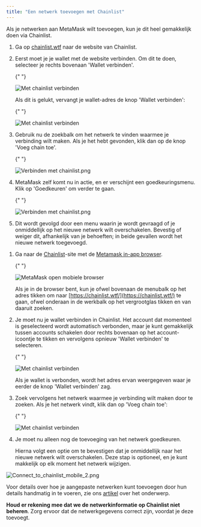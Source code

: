 ```yaml
---
title: "Een netwerk toevoegen met Chainlist"
---
```



Als je netwerken aan MetaMask wilt toevoegen, kun je dit heel gemakkelijk doen via Chainlist.

<Tabs>

<TabItem value="Extensie" label="Extensie">

1. Ga op [chainlist.wtf](https://chainlist.wtf/) naar de website van Chainlist.

2. Eerst moet je je wallet met de website verbinden. Om dit te doen, selecteer je rechts bovenaan 'Wallet verbinden'.

   {" "}

   <div class="center-container">
     <div class="img-large">
       <img
         src={
           require("../../../../../../img/networks-and-sidechains/managing-networks/add-a-network-using-chainlist/Connect_to_chainlist_1.png")
             .default
         }
         alt="Met chainlist verbinden"
       />
     </div>
   </div>

   Als dit is gelukt, vervangt je wallet-adres de knop 'Wallet verbinden':

   {" "}

   <div class="center-container">
     <div class="img-medium">
       <img
         src={
           require("../../../../../../img/networks-and-sidechains/managing-networks/add-a-network-using-chainlist/Connect_to_chainlist_2.png")
             .default
         }
         alt="Met chainlist verbinden"
       />
     </div>
   </div>

3. Gebruik nu de zoekbalk om het netwerk te vinden waarmee je verbinding wilt maken. Als je het hebt gevonden, klik dan op de knop 'Voeg chain toe'.

   {" "}

   <div class="center-container">
     <div class="img-small">
       <img
         src={
           require("../../../../../../img/networks-and-sidechains/managing-networks/add-a-network-using-chainlist/Connect_to_chainlist_3.png")
             .default
         }
         alt="Verbinden met chainlist.png"
       />
     </div>
   </div>

4. MetaMask zelf komt nu in actie, en er verschijnt een goedkeuringsmenu. Klik op 'Goedkeuren' om verder te gaan.

   {" "}

   <div class="center-container">
     <div class="img-small">
       <img
         src={
           require("../../../../../../img/networks-and-sidechains/managing-networks/add-a-network-using-chainlist/Connect_to_chainlist_4.png")
             .default
         }
         alt="Verbinden met chainlist.png"
       />
     </div>
   </div>

5. Dit wordt gevolgd door een menu waarin je wordt gevraagd of je onmiddellijk op het nieuwe netwerk wilt overschakelen. Bevestig of weiger dit, afhankelijk van je behoeften; in beide gevallen wordt het nieuwe netwerk toegevoegd.

</TabItem>

<TabItem value="Mobiel" label="Mobiel">

1. Ga naar de [Chainlist](https://chainlist.wtf/)-site met de [Metamask in-app browser](/getting-started/how-to-use-the-metamask-mobile-browser).

   {" "}

   <div class="center-container">
     <div class="img-medium">
       <img
         src={
           require("../../../../../../img/i18n/legacy/MetaMask_open_mobile_browser.gif")
             .default
         }
         alt="MetaMask open mobiele browser"
       />
     </div>
   </div>

   Als je in de browser bent, kun je ofwel bovenaan de menubalk op het adres tikken om naar [https://chainlist.wtf/](https://chainlist.wtf/) te gaan, ofwel onderaan in de werkbalk op het vergrootglas tikken en van daaruit zoeken.

2. Je moet nu je wallet verbinden in Chainlist. Het account dat momenteel is geselecteerd wordt automatisch verbonden, maar je kunt gemakkelijk tussen accounts schakelen door rechts bovenaan op het account-icoontje te tikken en vervolgens opnieuw 'Wallet verbinden' te selecteren.

   {" "}

   <div class="center-container">
     <div class="img-medium">
       <img
         src={
           require("../../../../../../img/i18n/legacy/Connect_to_chainlist_mobile_1.png")
             .default
         }
         alt="Met chainlist verbinden"
       />
     </div>
   </div>

   Als je wallet is verbonden, wordt het adres ervan weergegeven waar je eerder de knop 'Wallet verbinden' zag.

3. Zoek vervolgens het netwerk waarmee je verbinding wilt maken door te zoeken. Als je het netwerk vindt, klik dan op 'Voeg chain toe':

   {" "}

   <div class="center-container">
     <div class="img-small">
       <img
         src={
           require("../../../../../../img/networks-and-sidechains/managing-networks/add-a-network-using-chainlist/Connect_to_chainlist_3.png")
             .default
         }
         alt="Met chainlist verbinden"
       />
     </div>
   </div>

4. Je moet nu alleen nog de toevoeging van het netwerk goedkeuren.

   Hierna volgt een optie om te bevestigen dat je onmiddellijk naar het nieuwe netwerk wilt overschakelen. Deze stap is optioneel, en je kunt makkelijk op elk moment het netwerk wijzigen.

<div class="center-container">
  <div class="img-small">
    <img
      src={
        require("../../../../../../img/networks-and-sidechains/managing-networks/add-a-network-using-chainlist/Connect_to_chainlist_mobile_2.png")
          .default
      }
      alt="Connect_to_chainlist_mobile_2.png"
    />
  </div>
</div>

</TabItem>

</Tabs>

Voor details over hoe je aangepaste netwerken kunt toevoegen door hun details handmatig in te voeren, zie ons [artikel](/networks-and-sidechains/managing-networks/how-to-add-a-custom-network-rpc) over het onderwerp.

**Houd er rekening mee dat we de netwerkinformatie op Chainlist niet beheren**. Zorg ervoor dat de netwerkgegevens correct zijn, voordat je deze toevoegt.
